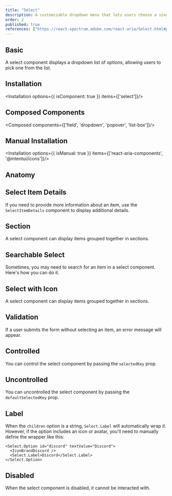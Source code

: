 ```yaml
---
title: "Select"
description: A customizable dropdown menu that lets users choose a single option from a predefined list, optimized for accessibility and usability.
order: 2
published: true
references: ["https://react-spectrum.adobe.com/react-aria/Select.html#props"]
---
```


## Basic

A select component displays a dropdown list of options, allowing users to pick one from the list.
<How minW72 toUse="pickers/select/select-demo" />

## Installation
<Installation options={{ isComponent: true }} items={['select']}/>

## Composed Components
<Composed components={['field', 'dropdown', 'popover', 'list-box']}/>

## Manual Installation

<Installation options={{ isManual: true }} items={['react-aria-components', '@intentui/icons']}/>

<SourceCode toShow='select'/>

## Anatomy
<Anatomy show='select-anatomy'/>

## Select Item Details
If you need to provide more information about an item, use the `SelectItemDetails` component to display additional details.
<How minW72 toUse="pickers/select/select-item-details-demo" />

## Section
A select component can display items grouped together in sections.
<How minW72 toUse="pickers/select/select-section-demo" />

## Searchable Select
Sometimes, you may need to search for an item in a select component. Here's how you can do it.
<How minW72 toUse="pickers/select/select-searchable-demo" />

## Select with Icon
A select component can display items grouped together in sections.
<How minW72 toUse="pickers/select/select-with-icon-demo" />

## Validation
If a user submits the form without selecting an item, an error message will appear.
<How minW72 toUse="pickers/select/select-validation-demo" />

## Controlled
You can control the select component by passing the `selectedKey` prop.
<How minW72 toUse="pickers/select/select-controlled-demo" />

## Uncontrolled
You can uncontrolled the select component by passing the `defaultSelectedKey` prop.
<How minW72 toUse="pickers/select/select-uncontrolled-demo" />

## Label
When the `children` option is a string, `Select.Label` will automatically wrap it. However, if the option includes an icon or avatar, you'll need to manually define the wrapper like this:

```
<Select.Option id="discord" textValue="Discord">
  <IconBrandDiscord />
  <Select.Label>Discord</Select.Label>
</Select.Option>
```

## Disabled
When the select component is disabled, it cannot be interacted with.
<How minW72 toUse="pickers/select/select-disabled-demo" />
